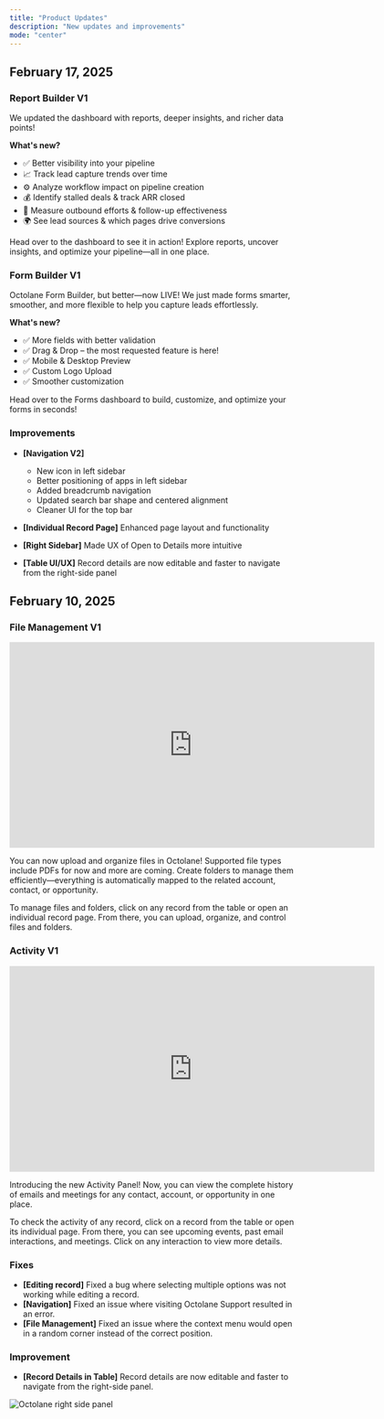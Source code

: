 ```yaml
---
title: "Product Updates"
description: "New updates and improvements"
mode: "center"
---
```


## February 17, 2025

### Report Builder V1

We updated the dashboard with reports, deeper insights, and richer data points!

**What's new?**
- ✅ Better visibility into your pipeline
- 📈 Track lead capture trends over time
- ⚙️ Analyze workflow impact on pipeline creation
- 💰 Identify stalled deals & track ARR closed
- 📅 Measure outbound efforts & follow-up effectiveness
- 🌍 See lead sources & which pages drive conversions

Head over to the dashboard to see it in action! Explore reports, uncover insights, and optimize your pipeline—all in one place.

### Form Builder V1

Octolane Form Builder, but better—now LIVE! We just made forms smarter, smoother, and more flexible to help you capture leads effortlessly.

**What's new?**
- ✅ More fields with better validation
- ✅ Drag & Drop – the most requested feature is here!
- ✅ Mobile & Desktop Preview
- ✅ Custom Logo Upload
- ✅ Smoother customization 

Head over to the Forms dashboard to build, customize, and optimize your forms in seconds!

### Improvements

- **[Navigation V2]** 
  - New icon in left sidebar
  - Better positioning of apps in left sidebar
  - Added breadcrumb navigation
  - Updated search bar shape and centered alignment
  - Cleaner UI for the top bar

- **[Individual Record Page]** Enhanced page layout and functionality

- **[Right Sidebar]** Made UX of Open to Details more intuitive

- **[Table UI/UX]** Record details are now editable and faster to navigate from the right-side panel

## February 10, 2025

### File Management V1 



<iframe width="640" height="360" src="https://www.loom.com/embed/67a4998978a84d8a8ad3cbc24d866e31?sid=c892acfd-017e-46e7-b95c-e2ccc19a64a1" frameborder="0" webkitallowfullscreen mozallowfullscreen allowfullscreen></iframe>

You can now upload and organize files in Octolane! Supported file types include PDFs for now and more are coming. Create folders to manage them efficiently—everything is automatically mapped to the related account, contact, or opportunity.

To manage files and folders, click on any record from the table or open an individual record page. From there, you can upload, organize, and control files and folders.

### Activity V1
<iframe  width="640" height="360" src="https://www.loom.com/embed/d1d3c0c73ab749839faa48dfd409a895?sid=89df9a97-4c17-4ebc-b201-a598b3ddb854" frameborder="0" webkitallowfullscreen mozallowfullscreen allowfullscreen></iframe>


Introducing the new Activity Panel! Now, you can view the complete history of emails and meetings for any contact, account, or opportunity in one place.

To check the activity of any record, click on a record from the table or open its individual page. From there, you can see upcoming events, past email interactions, and meetings. Click on any interaction to view more details.

### Fixes

- **[Editing record]** Fixed a bug where selecting multiple options was not working while editing a record.
- **[Navigation]** Fixed an issue where visiting Octolane Support resulted in an error.
- **[File Management]** Fixed an issue where the context menu would open in a random corner instead of the correct position.

### Improvement

- **[Record Details in Table]** Record details are now editable and faster to navigate from the right-side panel.

<Frame>
  <img src="/images/octolane-right-side-panel.jpg" alt="Octolane right side panel" />
</Frame>


